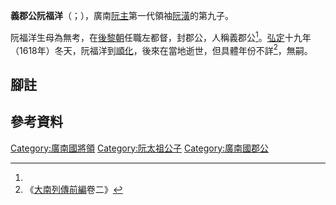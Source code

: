 '''義郡公阮福洋'''（{{vie|v='''Nghĩa Quận Công Nguyễn Phúc Dương'''|hn=義郡公阮福洋}}；{{bd|1563年後|？|1618年後||catIdx=R阮}}），廣南[[阮主|阮主]]第一代領袖[[阮潢|阮潢]]的第九子。

阮福洋生母為無考，在[[後黎朝|後黎朝]]任職左都督，封郡公，人稱義郡公<ref name=sat/>。[[弘定|弘定]]十九年（1618年）冬天{{Notetag|《大南列傳前編卷二》原文作「……戊午冬，從入順化。」，而阮福洋為阮熙宗[[阮福源|阮福源]]弟，當為阮福源生年[[正治_(越南)|正治]]癸亥六年後之戊午年，即弘定十九年（1618年）。}}，阮福洋到[[順化|順化]]，後來在當地逝世，但具體年份不詳<ref name=sat>《[[大南實錄|大南列傳前編]]卷二》</ref>，無嗣。

==腳註==
<references group="註" />

==參考資料==
{{reflist}}

[[Category:廣南國將領|Category:廣南國將領]]
[[Category:阮太祖公子|Category:阮太祖公子]]
[[Category:廣南國郡公|Category:廣南國郡公]]